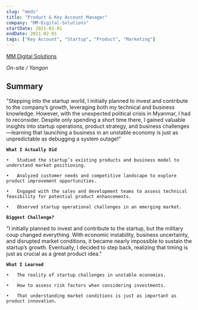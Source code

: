 ```yaml
---
slug: "mmds"
title: "Product & Key Account Manager"
company: "MM-Digital-Solutions"
startDate: 2021-01-01
endDate: 2021-02-01
tags: ["Key Account", "Startup", "Product", "Marketing"]
---
```


[MM Digital Solutions](https://mm-digital-solutions.com/)

*On-site / Yangon*


## Summary
"Stepping into the startup world, I initially planned to invest and contribute to the company’s growth, leveraging both my technical and business knowledge. However, with the unexpected political crisis in Myanmar, I had to reconsider. Despite only spending a short time there, I gained valuable insights into startup operations, product strategy, and business challenges—learning that launching a business in an unstable economy is just as unpredictable as debugging a system outage!"
<br/>

**`What I Actually Did`**

	•	Studied the startup’s existing products and business model to understand market positioning.

	•	Analyzed customer needs and competitive landscape to explore product improvement opportunities.

	•	Engaged with the sales and development teams to assess technical feasibility for potential product enhancements.

	•	Observed startup operational challenges in an emerging market.

**`Biggest Challenge?`**

"I initially planned to invest and contribute to the startup, but the military coup changed everything. With economic instability, business uncertainty, and disrupted market conditions, it became nearly impossible to sustain the startup’s growth. Eventually, I decided to step back, realizing that timing is just as crucial as a great product idea."

**`What I Learned`**

	•	The reality of startup challenges in unstable economies.

	•	How to assess risk factors when considering investments.

	•	That understanding market conditions is just as important as product innovation.